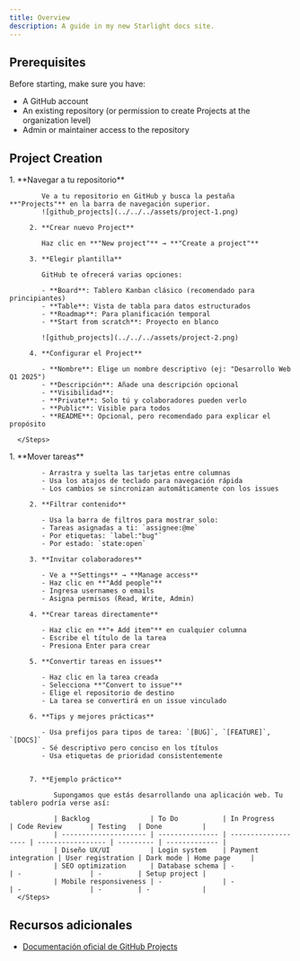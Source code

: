 ```yaml
---
title: Overview
description: A guide in my new Starlight docs site.
---
```



## Prerequisites

Before starting, make sure you have:

- A GitHub account
- An existing repository (or permission to create Projects at the organization level)
- Admin or maintainer access to the repository

## Project Creation

<Tabs>
   <TabItem label="Creation">
      <Steps>
         1. **Navegar a tu repositorio**

            Ve a tu repositorio en GitHub y busca la pestaña **"Projects"** en la barra de navegación superior.
            ![github_projects](../../../assets/project-1.png)

         2. **Crear nuevo Project**

            Haz clic en **"New project"** → **"Create a project"**

         3. **Elegir plantilla**

            GitHub te ofrecerá varias opciones:

            - **Board**: Tablero Kanban clásico (recomendado para principiantes)
            - **Table**: Vista de tabla para datos estructurados
            - **Roadmap**: Para planificación temporal
            - **Start from scratch**: Proyecto en blanco

            ![github_projects](../../../assets/project-2.png)

         4. **Configurar el Project**

            - **Nombre**: Elige un nombre descriptivo (ej: "Desarrollo Web Q1 2025")
            - **Descripción**: Añade una descripción opcional
            - **Visibilidad**:
            - **Private**: Solo tú y colaboradores pueden verlo
            - **Public**: Visible para todos
            - **README**: Opcional, pero recomendado para explicar el propósito

      </Steps>

   </TabItem>
   
   <TabItem label="Usage">
      <Steps>
         1. **Mover tareas**

            - Arrastra y suelta las tarjetas entre columnas
            - Usa los atajos de teclado para navegación rápida
            - Los cambios se sincronizan automáticamente con los issues

         2. **Filtrar contenido**

            - Usa la barra de filtros para mostrar solo:
            - Tareas asignadas a ti: `assignee:@me`
            - Por etiquetas: `label:"bug"`
            - Por estado: `state:open`

         3. **Invitar colaboradores**

            - Ve a **Settings** → **Manage access**
            - Haz clic en **"Add people"**
            - Ingresa usernames o emails
            - Asigna permisos (Read, Write, Admin)

         4. **Crear tareas directamente**

            - Haz clic en **"+ Add item"** en cualquier columna
            - Escribe el título de la tarea
            - Presiona Enter para crear

         5. **Convertir tareas en issues**

            - Haz clic en la tarea creada
            - Selecciona **"Convert to issue"**
            - Elige el repositorio de destino
            - La tarea se convertirá en un issue vinculado

         6. **Tips y mejores prácticas**

            - Usa prefijos para tipos de tarea: `[BUG]`, `[FEATURE]`, `[DOCS]`
            - Sé descriptivo pero conciso en los títulos
            - Usa etiquetas de prioridad consistentemente


         7. **Ejemplo práctico**

               Supongamos que estás desarrollando una aplicación web. Tu tablero podría verse así:

               | Backlog               | To Do           | In Progress         | Code Review       | Testing   | Done          |
               | --------------------- | --------------- | ------------------- | ----------------- | --------- | ------------- |
               | Diseño UX/UI          | Login system    | Payment integration | User registration | Dark mode | Home page     |
               | SEO optimization      | Database schema | -                   | -                 | -         | Setup project |
               | Mobile responsiveness | -               | -                   | -                 | -         | -             |
      </Steps>

   </TabItem>
</Tabs>

## Recursos adicionales

- [Documentación oficial de GitHub Projects](https://docs.github.com/en/issues/planning-and-tracking-with-projects)
